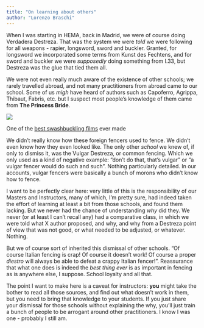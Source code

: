 ```yaml
---
title: "On learning about others"
author: "Lorenzo Braschi"
---
```


When I was starting in HEMA, back in Madrid, we were of course doing Verdadera Destreza. That was the system we were _told_ we were following for all weapons - rapier, longsword, sword and buckler. Granted, for longsword we incorporated some terms from Kunst des Fechtens, and for sword and buckler we were _supposedly_ doing something from I.33, but Destreza was the glue that tied them all. 

We were not even really much aware of the existence of other schools; we rarely travelled abroad, and not many practitioners from abroad came to our school. Some of us _migh_ have heard of authors such as Capoferro, Agrippa, Thibaut, Fabris, etc. but I suspect most people's knowledge of them came from __The Princess Bride__. 

![](https://external-preview.redd.it/_nSPHzRJaeGMtU4lqiYaNJISvPfGpV0EF3ifhxq9RAY.jpg?auto=webp&s=7121d477719a0efbccbed16a77ab81ee674cc8d7){fig-align="center"}

<aside>One of the [best swashbuckling films](https://en.wikipedia.org/wiki/The_Princess_Bride_(film)) ever made</aside>

We didn't really know how these foreign fencers used to fence. We didn't even know how they even looked like. The only other _school_ we knew of, if only to dismiss it, was the Vulgar Destreza, or common fencing. Which we only used as a kind of negative example: "don't do that, that's vulgar" or "a vulgar fencer would do such and such". Nothing particularly detailed. In our accounts, vulgar fencers were basically a bunch of morons who didn't know how to fence.

I want to be perfectly clear here: very little of this is the responsibility of our Masters and Instructors, many of which, I'm pretty sure, had indeed taken the effort of learning at least a bit from those schools, and found them lacking. But we never had the chance of understanding _why_ did they. We never (or at least I can't recall any) had a comparative class, in which we were told what X author proposed, and why, and why from a Destreza point of view that was not good, or what needed to be adjusted, or whatever. Nothing. 

But we of course sort of inherited this dismissal of other schools. "Of course Italian fencing is crap! Of course it doesn't work! Of course a proper _diestro_ will always be able to defeat a crappy Italian fencer!". Reassurance that what one does is indeed the _best thing ever_ is as important in fencing as is anywhere else, I suppose. School loyalty and all that. 

The point I want to make here is a caveat for instructors: __you__ might take the bother to read all those sources, and find out what doesn't work in them, but you need to bring that knowledge to your students. If you just share your dismissal for those schools without explaining the why, you'll just train a bunch of people to be arrogant around other practitioners. I know I was one - probably I still am. 


